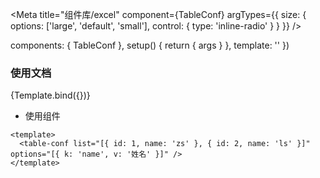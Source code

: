 
<Meta title="组件库/excel" component={TableConf} argTypes={{
  size: {
    options: ['large', 'default', 'small'],
    control: { type: 'inline-radio' }
  }
}} />

  components: { TableConf },
  setup() {
    return { args }
  },
  template: '<table-conf v-bind="args" />'
})



### 使用文档

<Canvas>
  <Story
    name="基础表格"
    args={{
      list: [{ id: 1, name: 'zs' }, { id: 2, name: 'ls' }],
      options: [{ k: 'name', v: '姓名' }]
    }}>
      {Template.bind({})}
  </Story>
</Canvas>

- 使用组件

```vue
<template>
  <table-conf list="[{ id: 1, name: 'zs' }, { id: 2, name: 'ls' }]" options="[{ k: 'name', v: '姓名' }]" />
</template>
```
